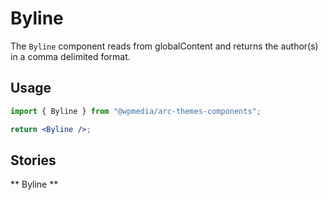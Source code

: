 

<Meta title="Blocks/Byline" component={Byline} />

# Byline

The `Byline` component reads from globalContent and returns the author(s) in a comma delimited format.

## Usage

```jsx
import { Byline } from "@wpmedia/arc-themes-components";

return <Byline />;
```

## Stories

** Byline **

<Canvas>
	<Story name="Byline">
		<Byline />
	</Story>
</Canvas>
